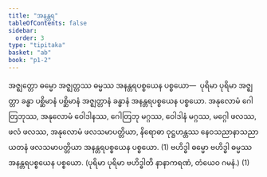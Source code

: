 ```yaml
---
title: "အနန္တရ"
tableOfContents: false
sidebar:
  order: 3
type: "tipitaka"
basket: "ab"
book: "p1-2"
---
```



<DynamicBreadcrumb />

<Division number="32" book="p1-2" e="ch" v="37" p="444">

<Paragraph number="2821" book="p1-2">
အဇ္ဈတ္တော ဓမ္မော အဇ္ဈတ္တဿ ဓမ္မဿ အနန္တရပစ္စယေန ပစ္စယော—  ပုရိမာ ပုရိမာ အဇ္ဈတ္တာ ခန္ဓာ ပစ္ဆိမာနံ ပစ္ဆိမာနံ အဇ္ဈတ္တာနံ ခန္ဓာနံ အနန္တရပစ္စယေန ပစ္စယော. အနုလောမံ ဂေါတြဘုဿ, အနုလောမံ ဝေါဒါနဿ, ဂေါတြဘု မဂ္ဂဿ, ဝေါဒါနံ မဂ္ဂဿ, မဂ္ဂေါ ဖလဿ, ဖလံ ဖလဿ, အနုလောမံ ဖလသမာပတ္တိယာ, နိရောဓာ ဝုဋ္ဌဟန္တဿ နေဝသညာနာသညာယတနံ ဖလသမာပတ္တိယာ အနန္တရပစ္စယေန ပစ္စယော. (1)
</Paragraph>

<Paragraph number="2822" book="p1-2">
ဗဟိဒ္ဓါ ဓမ္မော ဗဟိဒ္ဓါ ဓမ္မဿ အနန္တရပစ္စယေန ပစ္စယော. (ပုရိမာ ပုရိမာ ဗဟိဒ္ဓါတိ နာနာကရဏံ, တံယေဝ ဂမနံ.) (1)
</Paragraph>
</Division>